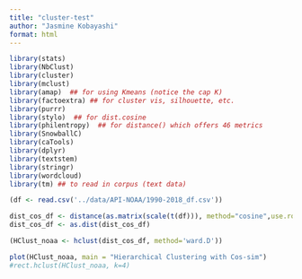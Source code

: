 ```yaml
---
title: "cluster-test"
author: "Jasmine Kobayashi"
format: html
---
```

```r
library(stats)  
library(NbClust)
library(cluster)
library(mclust)
library(amap)  ## for using Kmeans (notice the cap K)
library(factoextra) ## for cluster vis, silhouette, etc.
library(purrr)
library(stylo)  ## for dist.cosine
library(philentropy)  ## for distance() which offers 46 metrics
library(SnowballC)
library(caTools)
library(dplyr)
library(textstem)
library(stringr)
library(wordcloud)
library(tm) ## to read in corpus (text data)
```

```r
(df <- read.csv('../data/API-NOAA/1990-2018_df.csv'))
```

```r
dist_cos_df <- distance(as.matrix(scale(t(df))), method="cosine",use.row.names = TRUE)
dist_cos_df <- as.dist(dist_cos_df)
```


```r
(HClust_noaa <- hclust(dist_cos_df, method='ward.D'))
```
```r
plot(HClust_noaa, main = "Hierarchical Clustering with Cos-sim")
#rect.hclust(HClust_noaa, k=4)
```

